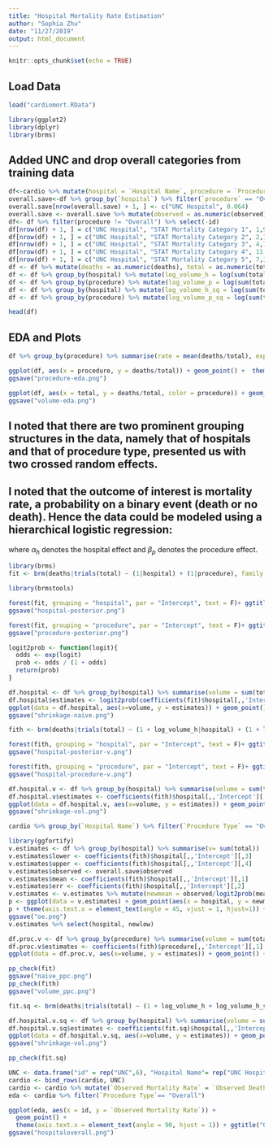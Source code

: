 ```yaml
---
title: "Hospital Mortality Rate Estimation"
author: "Sophia Zhu"
date: "11/27/2019"
output: html_document
---
```


```r
knitr::opts_chunk$set(echo = TRUE)
```

## Load Data 

```r
load("cardiomort.RData")
```

```r
library(ggplot2)
library(dplyr)
library(brms)
```

## Added UNC and drop overall categories from training data
```r
df<-cardio %>% mutate(hospital = `Hospital Name`, procedure = `Procedure Type`, deaths = `Observed Deaths`, total = `Total Procedures`, expected = `Expected Mortality Rate`) %>% select(-c(`Hospital Name`, `Procedure Type`, `Observed Deaths`, `Expected Mortality Rate`, `Total Procedures`))
overall.save<-df %>% group_by(`hospital`) %>% filter(`procedure` == "Overall") %>% mutate(observed = deaths/total) %>% select(observed)
overall.save[nrow(overall.save) + 1, ] <- c("UNC Hospital", 0.064)
overall.save <- overall.save %>% mutate(observed = as.numeric(observed))
df<- df %>% filter(procedure != "Overall") %>% select(-id)
df[nrow(df) + 1, ] = c("UNC Hospital", "STAT Mortality Category 1", 1,94,0.004)
df[nrow(df) + 1, ] = c("UNC Hospital", "STAT Mortality Category 2", 2,136,0.014)
df[nrow(df) + 1, ] = c("UNC Hospital", "STAT Mortality Category 3", 4,70,0.016)
df[nrow(df) + 1, ] = c("UNC Hospital", "STAT Mortality Category 4", 11,81,0.078)
df[nrow(df) + 1, ] = c("UNC Hospital", "STAT Mortality Category 5", 7,12,0.173)
df <- df %>% mutate(deaths = as.numeric(deaths), total = as.numeric(total), expected = as.numeric(expected))
df <- df %>% group_by(hospital) %>% mutate(log_volume_h = log(sum(total) + 1))  %>% ungroup() 
df <- df %>% group_by(procedure) %>% mutate(log_volume_p = log(sum(total) + 1))  %>% ungroup() 
df <- df %>% group_by(hospital) %>% mutate(log_volume_h_sq = log(sum(total) + 1)^2)  %>% ungroup() 
df <- df %>% group_by(procedure) %>% mutate(log_volume_p_sq = log(sum(total) + 1)^2)  %>% ungroup() 
```

```r
head(df)
```

## EDA and Plots
```r
df %>% group_by(procedure) %>% summarise(rate = mean(deaths/total), expected = mean(expected))
```

```r
ggplot(df, aes(x = procedure, y = deaths/total)) + geom_point() +  theme(axis.text.x = element_text(angle = 90, hjust = 1)) + ggtitle("Mortality Rate by Procedures")
ggsave("procedure-eda.png")
```

```r
ggplot(df, aes(x = total, y = deaths/total, color = procedure)) + geom_point() +  theme(axis.text.x = element_text(angle = 90, hjust = 1)) + ggtitle("Death Rate vs Volume")
ggsave("volume-eda.png")
```


## I noted that there are two prominent grouping structures in the data, namely that of hospitals and that of procedure type, presented us with two crossed random effects. 

## I noted that the outcome of interest is mortality rate, a probability on a binary event (death or no death). Hence the data could be modeled using a hierarchical logistic regression: 


\begin{align}
    \text{logit}(\frac{\text{death}_{hp}}{\text{total}_{hp}}) &= \alpha^v_{h} + \beta^v_{p}\\
    \alpha^v_{h} &\sim N(\alpha_0 + \alpha_1\log(v_{h} + 1), \sigma_{\alpha}^2)\\
    \beta^v_{p} &\sim N(\beta_0 + \beta_1\log(v_{p} + 1), \sigma_{\beta}^2)\\
    \alpha_{0,1} &\sim N(0, \tau_\alpha^2)\\
    \beta_{0,1} &\sim N(0, \tau_\beta^2)\\
    \sigma_\alpha^2 &\sim \text{InverseGamma}(1,1)\\
    \sigma_\beta^2 &\sim \text{InverseGamma}(1,1)
\end{align}
where $\alpha_h$ denotes the hospital effect and $\beta_p$ denotes the procedure effect.

```r
library(brms)
fit <- brm(deaths|trials(total) ~ (1|hospital) + (1|procedure), family = binomial("logit"), data = df, chains = 1, iter = 4000)
```

```r
library(brmstools)

forest(fit, grouping = "hospital", par = "Intercept", text = F)+ ggtitle("Posterior Effects of Hospital") + theme(axis.text = element_text(size = 4))
ggsave("hospital-posterior.png")
```

```r
forest(fit, grouping = "procedure", par = "Intercept", text = F)+ ggtitle("Posterior Effects of Procedure") + theme(axis.text = element_text(size = 4))
ggsave("procedure-posterior.png")
```



```r
logit2prob <- function(logit){
  odds <- exp(logit)
  prob <- odds / (1 + odds)
  return(prob)
}

df.hospital <- df %>% group_by(hospital) %>% summarise(volume = sum(total))
df.hospital$estimates <- logit2prob(coefficients(fit)$hospital[,,'Intercept'][,1])
ggplot(data = df.hospital, aes(x=volume, y = estimates)) + geom_point() + ggtitle("Shrinkage in Naive Model")
ggsave("shrinkage-naive.png")
```


```r
fith <- brm(deaths|trials(total) ~ (1 + log_volume_h|hospital) + (1 + log_volume_p|procedure), family = binomial("logit"), data = df, chains = 1, iter = 4000)
```

```r
forest(fith, grouping = "hospital", par = "Intercept", text = F)+ ggtitle("Posterior Effects of Hospital Adjusted for Volume") + theme(axis.text = element_text(size = 4))
ggsave("hospital-posterior-v.png")
```

```r
forest(fith, grouping = "procedure", par = "Intercept", text = F)+ ggtitle("Posterior Effects of Procedures Adjusted for Volume") + theme(axis.text = element_text(size = 4))
ggsave("hospital-procedure-v.png")
```
```r
df.hospital.v <- df %>% group_by(hospital) %>% summarise(volume = sum(total))
df.hospital.v$estimates <- coefficients(fith)$hospital[,,'Intercept'][,1] + coefficients(fith)$hospital[,,'Intercept'][,1]*log(df.hospital.v$volume + 1)
ggplot(data = df.hospital.v, aes(x=volume, y = estimates)) + geom_point() + ggtitle("Shrinkage in Volume Model")
ggsave("shrinkage-vol.png")
```

```r
cardio %>% group_by(`Hospital Name`) %>% filter(`Procedure Type` == "Overall") %>% select(`Expected Mortality Rate`)
```


```r
library(ggfortify)
v.estimates <- df %>% group_by(hospital) %>% summarise(v= sum(total))
v.estimates$lower <- coefficients(fith)$hospital[,,'Intercept'][,3]
v.estimates$upper <- coefficients(fith)$hospital[,,'Intercept'][,4]
v.estimates$observed <- overall.save$observed
v.estimates$mean <- coefficients(fith)$hospital[,,'Intercept'][,1]
v.estimates$err <- coefficients(fith)$hospital[,,'Intercept'][,2]
v.estimates <- v.estimates %>% mutate(newmean = observed/logit2prob(mean), newerr = observed/logit2prob(err), newlow = newmean- newerr, newhigh = newmean+ newerr ) %>% arrange(desc(newmean))
p <- ggplot(data = v.estimates) + geom_point(aes(x = hospital, y = newmean)) + geom_errorbar(aes(x = hospital, ymin=newlow, ymax=newhigh,color=ifelse(newlow < 1,'red','green')), width=0, lty=1, size=1) + theme(legend.title = element_blank())
p + theme(axis.text.x = element_text(angle = 45, vjust = 1, hjust=1)) + ggtitle("O/E Intervals, colored with 3 stars in red")
ggsave("oe.png")
v.estimates %>% select(hospital, newlow)
```









```r
df.proc.v <- df %>% group_by(procedure) %>% summarise(volume = sum(total))
df.proc.v$estimates <- coefficients(fith)$procedure[,,'Intercept'][,1] + coefficients(fith)$procedure[,,'Intercept'][,1]*log(df.proc.v$volume + 1)
ggplot(data = df.proc.v, aes(x=volume, y = estimates)) + geom_point() + ggtitle("Shrinkage in Volume Model")
```


```r
pp_check(fit)
ggsave("naive_ppc.png")
pp_check(fith)
ggsave("volume_ppc.png")
```
```r
fit.sq <- brm(deaths|trials(total) ~ (1 + log_volume_h + log_volume_h_sq|hospital) + (1 + log_volume_p+ log_volume_p_sq|procedure), family = binomial("logit"), data = df, chains = 1, iter = 4000)
```

```r
df.hospital.v.sq <- df %>% group_by(hospital) %>% summarise(volume = sum(total))
df.hospital.v.sq$estimates <- coefficients(fit.sq)$hospital[,,'Intercept'][,1] + coefficients(fit.sq)$hospital[,,'Intercept'][,1]*log(df.hospital.v.sq$volume + 1) + coefficients(fit.sq)$hospital[,,'Intercept'][,1]*log(df.hospital.v.sq$volume + 1)^2
ggplot(data = df.hospital.v.sq, aes(x=volume, y = estimates)) + geom_point() + ggtitle("Shrinkage in Volume Model")
ggsave("shrinkage-vol.png")
```

```r
pp_check(fit.sq)
```
```r
UNC <- data.frame("id" = rep("UNC",6), "Hospital Name"= rep("UNC Hospital",6), "Procedure Type"=c("Overall","STAT Mortality Category 1", "STAT Mortality Category 2", "STAT Mortality Category 3", "STAT Mortality Category 4", "STAT Mortality Category 5"), "Observed Deaths"=c(25,1,2,4,11,7), "Total Procedures"=c(393,94,136,70,81,12),"Expected Mortality Rate"=c(3/100,0.4/100,1.4/100,1.6/100,7.8/100,17.3/100),check.names = FALSE)
cardio <- bind_rows(cardio, UNC)
cardio <- cardio %>% mutate(`Observed Mortality Rate` = `Observed Deaths` / `Total Procedures`)
eda <- cardio %>% filter(`Procedure Type`== "Overall")

ggplot(eda, aes(x = id, y = `Observed Mortality Rate`)) + 
  geom_point() +
  theme(axis.text.x = element_text(angle = 90, hjust = 1)) + ggtitle("Overall Mortality Rate by hospitals")
ggsave("hospitaloverall.png")
```

